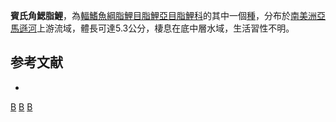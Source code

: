 {{Speciesbox 
| taxon = Ceratobranchia binghami
| status = LC
| status_system = IUCN3.1
| authority = [[Eigenmann|Eigenmann]], 1927
| synonyms = 
}}
'''賓氏角鰓脂鯉'''，為[[輻鰭魚綱|輻鰭魚綱]][[脂鯉目|脂鯉目]][[脂鯉亞目|脂鯉亞目]][[脂鯉科|脂鯉科]]的其中一個[[種|種]]，分布於[[南美洲|南美洲]][[亞馬遜河|亞馬遜河]]上游流域，體長可達5.3公分，棲息在底中層水域，生活習性不明。

==参考文献==
{{refbegin}}
*{{FishBase_species|genus=Ceratobranchia|species=binghami|year=2014|month=1}}
{{refend}}

{{Taxonbar|from=Q5718499}}

[[Category:IUCN红色名录无危物种|B]]
[[Category:角鰓脂鯉屬|B]]
[[Category:1927年描述的鱼类|B]]


{{魚類小作品}}
